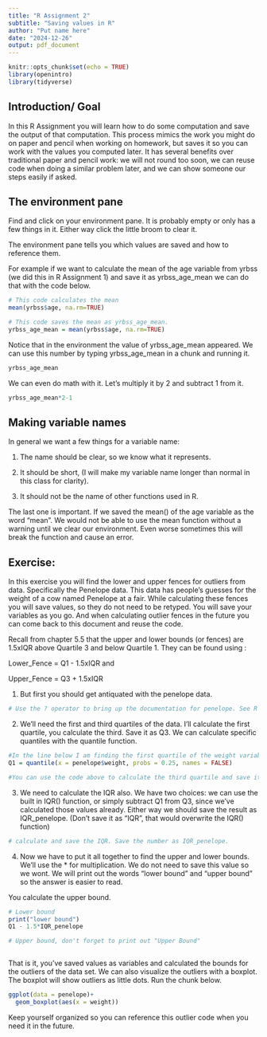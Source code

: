 ```yaml
---
title: "R Assignment 2"
subtitle: "Saving values in R"
author: "Put name here"
date: "2024-12-26"
output: pdf_document
---
```


```r
knitr::opts_chunk$set(echo = TRUE)
library(openintro)
library(tidyverse)
```

 

## Introduction/ Goal

In this R Assignment you will learn how to do some computation and save the output of that computation. This process mimics the work you might do on paper and pencil when working on homework, but saves it so you can work with the values you computed later. It has several benefits over traditional paper and pencil work: we will not round too soon, we can reuse code when doing a similar problem later, and we can show someone our steps easily if asked. 

## The environment pane

Find and click on your environment pane. It is probably empty or only has a few things in it. Either way click the little broom to clear it. 

The environment pane tells you which values are saved and how to reference them. 

For example if we want to calculate the mean of the age variable from yrbss (we did this in R Assignment 1) and save it as yrbss_age_mean we can do that with the code below. 

```r
# This code calculates the mean
mean(yrbss$age, na.rm=TRUE)

# This code saves the mean as yrbss_age_mean.
yrbss_age_mean = mean(yrbss$age, na.rm=TRUE)


```

Notice that in the environment the value of yrbss_age_mean appeared. We can use this number by typing yrbss_age_mean in a chunk and running it. 

```r
yrbss_age_mean

```

We can even do math with it. Let's multiply it by 2 and subtract 1 from it. 

```r
yrbss_age_mean*2-1

```

## Making variable names

In general we want a few things for a variable name:

1.    The name should be clear, so we know what it represents. 

2.    It should be short, (I will make my variable name longer than normal in this class for clarity). 

3.    It should not be the name of other functions used in R. 

The last one is important. If we saved the mean() of the age variable as the word "mean". We would not be able to use the mean function without a warning until we clear our environment. Even worse sometimes this will break the function and cause an error. 

## Exercise:

In this exercise you will find the lower and upper fences for outliers from data. Specifically the Penelope data. This data has people's guesses for the weight of a cow named Penelope at a fair. While calculating these fences you will save values, so they do not need to be retyped. You will save your variables as you go. And when calculating outlier fences in the future you can come back to this document and reuse the code. 

Recall from chapter 5.5 that the upper and lower bounds (or fences) are 1.5xIQR above Quartile 3 and below Quartile 1. They can be found using :

Lower_Fence = Q1 - 1.5xIQR and 

Upper_Fence = Q3 + 1.5xIQR

1. But first you should get antiquated with the penelope data. 

```r
# Use the ? operator to bring up the documentation for penelope. See R Assignment 0 for an example.

```

2. We'll need the first and third quartiles of the data. I'll calculate the first quartile, you calculate the third. Save it as Q3. We can calculate specific quantiles with the quantile function. 

```r
#In the line below I am finding the first quartile of the weight variable and saving it as Q1
Q1 = quantile(x = penelope$weight, probs = 0.25, names = FALSE)

#You can use the code above to calculate the third quartile and save it as Q3. You also need to change the 0.25 number to the percent that goes with quartile 3. 

```

3. We need to calculate the IQR also. We have two choices: we can use the built in IQR() function, or simply subtract Q1 from Q3, since we've calculated those values already. Either way we should save the result as IQR_penelope. (Don't save it as "IQR", that would overwrite the IQR() function)

```r
# calculate and save the IQR. Save the number as IQR_penelope.

```

4. Now we have to put it all together to find the upper and lower bounds. We'll use the * for multiplication. We do not need to save this value so we wont. We will print out the words "lower bound" and "upper bound" so the answer is easier to read. 

You calculate the upper bound. 

```r
# Lower bound
print("lower bound")
Q1 - 1.5*IQR_penelope

# Upper bound, don't forget to print out "Upper Bound"



```

That is it, you've saved values as variables and calculated the bounds for the outliers of the data set. We can also visualize the outliers with a boxplot. The boxplot will show outliers as little dots. Run the chunk below. 

```r
ggplot(data = penelope)+
  geom_boxplot(aes(x = weight))

```


Keep yourself organized so you can reference this outlier code when you need it in the future. 